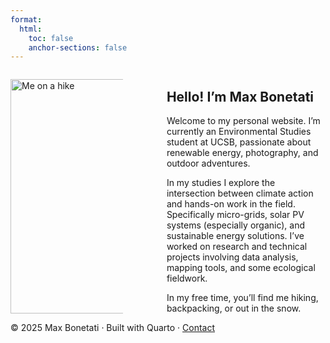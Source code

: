 ```yaml
---
format:
  html:
    toc: false
    anchor-sections: false
---
```

:::::: columns
::: {.column width="39%"}
![](Photos/Intro.jpg){alt="Me on a hike" fig-align="left" width="375"}
:::

::: {.column width="6%"}
 
:::

::: {.column width="55%"}
## Hello! I’m Max Bonetati

Welcome to my personal website. I’m currently an Environmental Studies student at UCSB, passionate about renewable energy, photography, and outdoor adventures.

In my studies I explore the intersection between climate action and hands-on work in the field. Specifically micro-grids, solar PV systems (especially organic), and sustainable energy solutions. I’ve worked on research and technical projects involving data analysis, mapping tools, and some ecological fieldwork.

In my free time, you’ll find me hiking, backpacking, or out in the snow.
:::
::::::

<footer>
  © 2025 Max Bonetati · Built with Quarto · <a href="mailto:maxbonetati@gmail.com">Contact</a>
</footer>
